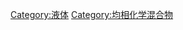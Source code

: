 {{Catnav|页面分类|自然|物质|化学物质|混合物}}

{{catmore}}
{{Commonscat|Solutions}}

[[Category:液体|Category:液体]]
[[Category:均相化学混合物|Category:均相化学混合物]]